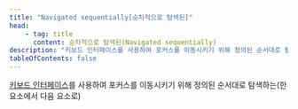 ```yaml
---
title: "Navigated sequentially[순차적으로 탐색된]"
head:
    - tag: title
      content: 순차적으로 탐색된(Navigated sequentially)
description: "키보드 인터페이스를 사용하여 포커스를 이동시키기 위해 정의된 순서대로 탐색하는"
tableOfContents: false
---
```



[키보드 인터페이스](./keyboard-interface "키 누름 입력을 얻기 위해 소프트웨어에서 사용하는 인터페이스")를 사용하여 포커스를 이동시키기 위해 정의된 순서대로 탐색하는(한 요소에서 다음 요소로)
